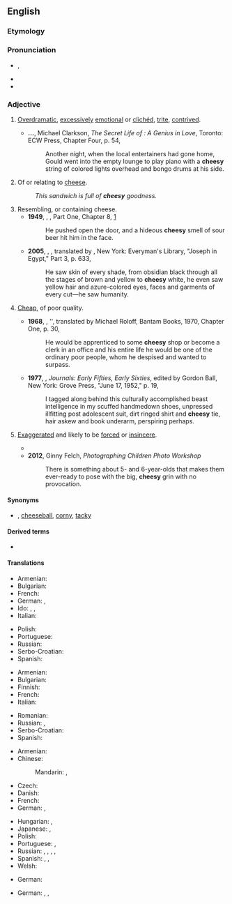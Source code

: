 ==English==

===Etymology===
{{suffix|cheese|y|lang=en}}

===Pronunciation===
* {{enPR|chēʹzē}}, {{IPA|/ˈtʃiːzi/|lang=en}}
* {{rhymes|iːzi|lang=en}}
* {{homophones|lang=en|cheezie}}

===Adjective===
{{en-adj|er}}

# {{lb|en|informal}} [[overdramatic|Overdramatic]], [[excessively]] [[emotional]] or [[clichéd]], [[trite]], [[contrived]].
#* '''...''', Michael Clarkson, ''The Secret Life of {{w|Glenn Gould}}: A Genius in Love'', Toronto: ECW Press, Chapter Four, p. 54,
#*: Another night, when the local entertainers had gone home, Gould went into the empty lounge to play piano with a '''cheesy''' string of colored lights overhead and bongo drums at his side.
#: {{ux|en|a '''cheesy''' song;&nbsp; a '''cheesy''' movie}}
# Of or relating to [[cheese]].
#: ''This sandwich is full of '''cheesy''' goodness.''
# Resembling, or containing cheese.
#* '''1949''', {{w|George Orwell}}, ''{{w|Nineteen Eighty-Four}}'', Part One, Chapter 8, [http://www.gutenberg.net.au/ebooks01/0100021h.html]
#*: He pushed open the door, and a hideous '''cheesy''' smell of sour beer hit him in the face.
#* '''2005''', {{w|Thomas Mann}}, ''{{w|Joseph and His Brothers}}'', translated by {{w|John E. Woods}}, New York: Everyman's Library, "Joseph in Egypt," Part 3, p. 633,
#*: He saw skin of every shade, from obsidian black through all the stages of brown and yellow to '''cheesy''' white, he even saw yellow hair and azure-colored eyes, faces and garments of every cut—he saw humanity.
#: {{ux|en|a '''cheesy''' flavor'';&nbsp; '''cheesy''' nachos}}
#: {{ux|en|I like pizzas with a '''cheesy''' crust.}}
# {{lb|en|informal}} [[cheap|Cheap]], of poor quality.
#* '''1968''', {{w|Hermann Hesse}}, ''{{w|Beneath the Wheel}}, translated by Michael Roloff, Bantam Books, 1970, Chapter One, p. 30,
#*: He would be apprenticed to some '''cheesy''' shop or become a clerk in an office and his entire life he would be one of the ordinary poor people, whom he despised and wanted to surpass.
#* '''1977''', {{w|Allen Ginsberg}}, ''Journals: Early Fifties, Early Sixties'', edited by Gordon Ball, New York: Grove Press, "June 17, 1952," p. 19,
#*: I tagged along behind this culturally accomplished beast intelligence in my scuffed handmedown shoes, unpressed illfitting post adolescent suit, dirt ringed shirt and '''cheesy''' tie, hair askew and book underarm, perspiring perhaps.
# {{qualifier|of a smile or grin}} [[exaggerated|Exaggerated]] and likely to be [[forced]] or [[insincere]].
#* {{quote-text|year=2008|author=Jeff Spanke|title=Second Hand Out|page=86|passage=Needless to say, toward the end of Martin's first term, the relationship he once enjoyed with President Waverly had evolved into a slapdash charade of cheap promises and '''cheesy''' smiles.}}
#* '''2012''', Ginny Felch, ''Photographing Children Photo Workshop''
#*: There is something about 5- and 6-year-olds that makes them ever-ready to pose with the big, '''cheesy''' grin with no provocation.

====Synonyms====
* {{sense|of poor quality through being overdramatic, excessively emotional or clichéd, trite, contrived, shoddy}}, [[cheeseball]], [[corny]], [[tacky]]

====Derived terms====
* {{l|en|cheesiness}}

====Translations====
{{trans-top|of cheese}}
* Armenian: {{t+|hy|պանրային|sc=Armn}}
* Bulgarian: {{t|bg|от сирене}}
* French: {{t+|fr|fromageux}}
* German: {{t+|de|käsig}}, {{t+|de|Käse|alt=Käse-}}
* Ido: {{t+|io|fromajala}}, {{t+|io|fromajoza}}, {{t+|io|fromajatra}}
* Italian: {{t+|it|caseoso}}
{{trans-mid}}
* Polish: {{t+|pl|serowy|m}}
* Portuguese: {{t+|pt|caseoso}}
* Russian: {{t+|ru|сы́рный}}
* Serbo-Croatian: {{t+|sh|sirni}}
* Spanish: {{t|es|caseoso}}
{{trans-bottom}}

{{trans-top|resembling cheese}}
* Armenian: {{t+|hy|պանրանման|sc=Armn}}
* Bulgarian: {{t|bg|с вкус на сирене}}
* Finnish: {{t|fi|juustomainen}}
* French: {{t+|fr|fromageux}}
* Italian: {{t+|it|caseoso}}
{{trans-mid}}
* Romanian: {{t+|ro|brânzos}}
* Russian: {{t+|ru|творо́жистый}}, {{t+|ru|казео́зный}}
* Serbo-Croatian: {{t+|sh|sirast}}
* Spanish: {{t|es|caseoso}}
{{trans-bottom}}

{{trans-top|overdramatic, clichéd}}
* Armenian: {{t+|hy|էժանագին|sc=Armn}}
* Chinese:
*: Mandarin: {{t+|cmn|陳腐|sc=Hani}}, {{t+|cmn|陈腐|tr=chénfǔ|sc=Hani}}
* Czech: {{t|cs|kýčovitý|m}}
* Danish: {{t|da|cheesy}}
* French: {{t+|fr|kitsch}}
* German: {{t+|de|kitschig}}, {{t|de|schnulzig}} {{qualifier|music}}
{{trans-mid}}
* Hungarian: {{t+|hu|nyálas}}, {{t+|hu|szirupos}}
* Japanese: {{t|ja|安っぽい|tr=yasuppoi}}, {{t|ja|見掛け倒し|tr=みかけだおしの, mikakedaoshi no|alt=見掛け倒しの|sc=Jpan}}
* Polish: {{t+|pl|kiczowaty|m}}
* Portuguese: {{t+|pt|cafona}}, {{t+|pt|piegas}}
* Russian: {{t+|ru|низкопро́бный}}, {{t+|ru|дрянно́й}}, {{t+|ru|зата́сканный}}, {{t+|ru|изби́тый}}, {{t+|ru|ки́тчевый}}
* Spanish: {{t|es|sensiblero}}, {{t|es|hortera}}, {{t+|es|cursi}}
* Welsh: {{t+|cy|cawslyd}}
{{trans-bottom}}

{{trans-top|cheap}}
* German: {{t+|de|billig}}
{{trans-mid}}
{{trans-bottom}}

{{trans-top|smile or grin}}
* German: {{t+|de|aufgesetzt}}, {{t+|de|gekünstelt}}, {{t+|de|künstlich}}
{{trans-mid}}
{{trans-bottom}}